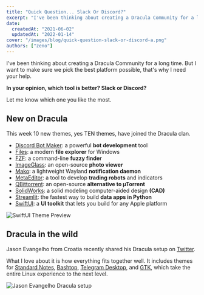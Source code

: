 ```yaml
---
title: "Quick Question... Slack Or Discord?"
excerpt: "I've been thinking about creating a Dracula Community for a long time. But I want to make sure we pick the best platform, that's why I need your help."
date:
  createdAt: "2021-06-02"
  updatedAt: "2022-01-14"
cover: "/images/blog/quick-question-slack-or-discord-a.png"
authors: ["zeno"]
---
```


I've been thinking about creating a Dracula Community for a long time. But I want to make sure we pick the best platform possible, that's why I need your help.

**In your opinion, which tool is better? Slack or Discord?**

Let me know which one you like the most.

## New on Dracula

This week 10 new themes, yes TEN themes, have joined the Dracula clan.

- [Discord Bot Maker](/discordbotmaker): a powerful **bot development** tool
- [Files](/files): a modern **file explorer** for Windows
- [FZF](/fzf): a command-line **fuzzy finder**
- [ImageGlass](/imageglass): an open-source **photo viewer**
- [Mako](/mako): a lightweight Wayland **notification daemon**
- [MetaEditor](/metaeditor): a tool to develop **trading robots** and indicators
- [QBittorrent](/qbittorrent): an open-source **alternative to µTorrent**
- [SolidWorks](/solidworks): a solid modeling computer-aided design **(CAD)**
- [Streamlit](/streamlit): the fastest way to build **data apps in Python**
- [SwiftUI](/swiftui): a **UI toolkit** that lets you build for any Apple platform

![SwiftUI Theme Preview](/images/blog/quick-question-slack-or-discord-a.png)

## Dracula in the wild

Jason Evangelho from Croatia recently shared his Dracula setup on [Twitter](https://twitter.com/killyourfm/status/1390220764188663808).

What I love about it is how everything fits together well. It includes themes for [Standard Notes](/standard-notes), [Bashtop](/bashtop), [Telegram Desktop](/telegram), and [GTK](/gtk), which take the entire Linux experience to the next level.

![Jason Evangelho Dracula setup](/images/blog/quick-question-slack-or-discord-b.jpeg)

